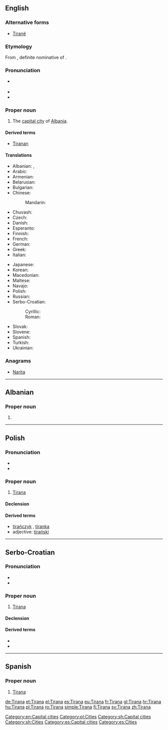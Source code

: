 ==English==
{{wikipedia}}

===Alternative forms===
* [[Tiranë]]

===Etymology===
From {{etyl|sq}} {{term|Tirana|lang=sq}}, definite nominative of {{term|Tiranë|lang=sq}}.

===Pronunciation===
* {{a|UK|US}} {{IPA|/tɪˈɹɑː.nə/}}
* {{audio|en-us-Tirana.ogg|Audio (US)}}
* {{rhymes|ɑːnə}}

===Proper noun===
{{en-proper noun}}

# The [[capital city]] of [[Albania]].

====Derived terms====
* [[Tiranan]]

====Translations====
{{trans-top|capital city of Albania}}
* Albanian: {{t-|sq|Tirana}} {{definite}}, {{t-|sq|Tiranë}} {{indefinite}}
* Arabic: {{t-|ar|تيرانا|f|tr=tiraanaa}}
* Armenian: {{t-|hy|Տիրանա|tr=Tirana}}
* Belarusian: {{t-|be|Тырана|f|tr=Tyrána}}
* Bulgarian: {{t-|bg|Тирана|f|tr=Tirána}}
* Chinese:
*: Mandarin: {{t|cmn|地拉那|tr=Dìlānà|sc=Hani}}
* Chuvash: {{tø|cv|Тирáна|tr=Tirana|sc=Cyrl}}
* Czech: {{t-|cs|Tirana|f}}
* Danish: {{t-|da|Tirana}}
* Esperanto: {{t-|eo|Tirano}}
* Finnish: {{t+|fi|Tirana}}
* French: {{t+|fr|Tirana|m}}
* German: {{t+|de|Tirana|n}}
* Greek: {{t+|el|Τίρανα}}
* Italian: {{t-|it|Tirana}}
{{trans-mid}}
* Japanese: {{t-|ja|ティラナ|tr=Tirana}}
* Korean: {{t-|ko|티라나|tr=Tirana|sc=Hang}}
* Macedonian: {{t-|mk|Тирана|f|tr=Tirána}}
* Maltese: {{t-|mt|Tirana}}
* Navajo: {{tø|nv|Tiwáána}}
* Polish: {{t+|pl|Tirana|f}}
* Russian: {{t-|ru|Тирана|f|tr=Tirána}}
* Serbo-Croatian:
*: Cyrillic: {{t-|sh|Тирана|f|alt=Тира̀на|sc=Cyrl}}
*: Roman: {{t-|sh|Tirana|f|alt=Tiràna}}
* Slovak: {{t-|sk|Tirana|f}}
* Slovene: {{t-|sl|Tirana|f}}
* Spanish: {{t+|es|Tirana}}
* Turkish: {{t-|tr|Tiran}}
* Ukrainian: {{t-|uk|Тирана|f|tr=Tyrána}}
{{trans-bottom}}

===Anagrams===
* [[Narita#English|Narita]]

[[Category:en:Capital cities]]

----

==Albanian==

===Proper noun===
{{head|sq|proper noun form|g=f}}

# {{form of|definite nominative|Tiranë|lang=sq}}

----

==Polish==

===Pronunciation===
* {{IPA|/t̪iˈran̪a/|lang=pl}}
* {{audio|Pl-Tirana.ogg|audio}}

===Proper noun===
{{head|pl|proper noun|g=f}}

# [[#English|Tirana]]

====Declension====
{{pl-decl-noun-sing
|Tirana
|Tirany
|Tiranie
|Tiranę
|Tiraną
|Tiranie
|Tirano
}}

====Derived terms====
* [[tirańczyk]] {{m}}, [[tiranka]] {{f}}
* adjective: [[tirański]]

[[Category:pl:Cities]]

----

==Serbo-Croatian==

===Pronunciation===
* {{IPA|/tirǎna/|lang=sh}}
* {{hyphenation|Ti|ra|na}}

===Proper noun===
{{sh-proper noun|g=f|head=Tiràna|r|Тирана|Тира̀на}}

# [[#English|Tirana]]

====Declension====
{{sh-decl-noun-unc
|Tirana
|Tirane
|Tirani
|Tiranu
|Tirano / Tirana
|Tirani
|Tiranom
}}

====Derived terms====
* {{l|sh|Tiranac|Tiránac}}
* {{l|sh|Tiranka|Tìrānka}}

[[Category:sh:Capital cities]]
[[Category:sh:Cities]]

----

==Spanish==
{{wikipedia|lang=es}}

===Proper noun===
{{es-proper noun}}

# [[#English|Tirana]]

[[Category:es:Capital cities]]
[[Category:es:Cities]]

[[de:Tirana]]
[[et:Tirana]]
[[el:Tirana]]
[[es:Tirana]]
[[eu:Tirana]]
[[fr:Tirana]]
[[gl:Tirana]]
[[hr:Tirana]]
[[hu:Tirana]]
[[pl:Tirana]]
[[ro:Tirana]]
[[simple:Tirana]]
[[fi:Tirana]]
[[sv:Tirana]]
[[zh:Tirana]]